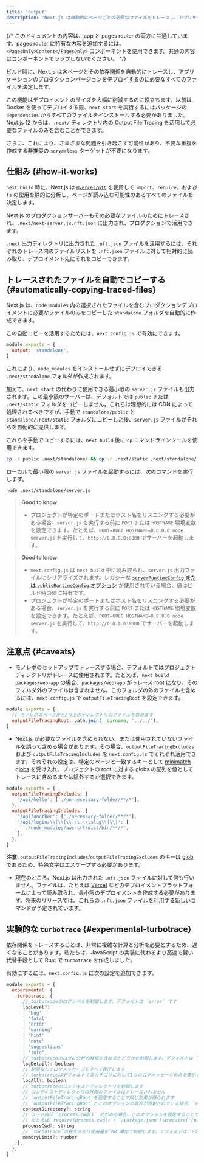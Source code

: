 ```yaml
---
title: 'output'
description: 'Next.js は自動的にページごとの必要なファイルをトレースし、アプリケーションの簡単なデプロイを可能にします。ここでは、その仕組みを学びましょう。'
---
```


{/* このドキュメントの内容は、app と pages router の両方に共通しています。pages router に特有な内容を追加するには、 `<PagesOnly>Content</PagesOnly>` コンポーネントを使用できます。共通の内容はコンポーネントでラップしないでください。 */}

ビルド時に、Next.js は各ページとその依存関係を自動的にトレースし、アプリケーションのプロダクションバージョンをデプロイするのに必要なすべてのファイルを決定します。

この機能はデプロイメントのサイズを大幅に削減するのに役立ちます。以前は Docker を使ってデプロイする際、`next start` を実行するにはパッケージの `dependencies` からすべてのファイルをインストールする必要がありました。Next.js 12 からは、`.next/` ディレクトリ内の Output File Tracing を活用して必要なファイルのみを含むことができます。

さらに、これにより、さまざまな問題を引き起こす可能性があり、不要な重複を作成する非推奨の `serverless` ターゲットが不要になります。

## 仕組み {#how-it-works}

`next build` 時に、Next.js は [`@vercel/nft`](https://github.com/vercel/nft) を使用して `import`、`require`、および `fs` の使用を静的に分析し、ページが読み込む可能性のあるすべてのファイルを決定します。

Next.js のプロダクションサーバーもその必要なファイルのためにトレースされ、`.next/next-server.js.nft.json` に出力され、プロダクションで活用できます。

`.next` 出力ディレクトリに出力された `.nft.json` ファイルを活用するには、それぞれのトレース内のファイルリストを `.nft.json` ファイルに対して相対的に読み取り、デプロイメント先にそれをコピーできます。

## トレースされたファイルを自動でコピーする {#automatically-copying-traced-files}

Next.js は、`node_modules` 内の選択されたファイルを含むプロダクションデプロイメントに必要なファイルのみをコピーした `standalone` フォルダを自動的に作成できます。

この自動コピーを活用するためには、`next.config.js` で有効にできます。

```js title="next.config.js"
module.exports = {
  output: 'standalone',
}
```

これにより、`node_modules` をインストールせずにデプロイできる `.next/standalone` フォルダが作成されます。

加えて、`next start` の代わりに使用できる最小限の `server.js` ファイルも出力されます。この最小限のサーバーは、デフォルトでは `public` または `.next/static` フォルダをコピーしません。これらは理想的には CDN によって処理されるべきですが、手動で `standalone/public` と `standalone/.next/static` フォルダにコピーした後、`server.js` ファイルがそれらを自動的に提供します。

これらを手動でコピーするには、`next build` 後に `cp` コマンドラインツールを使用できます。

```bash title="ターミナル"
cp -r public .next/standalone/ && cp -r .next/static .next/standalone/.next/
```

ローカルで最小限の `server.js` ファイルを起動するには、次のコマンドを実行します。

```bash title="ターミナル"
node .next/standalone/server.js
```

<AppOnly>

> **Good to know**:
>
> - プロジェクトが特定のポートまたはホスト名をリスニングする必要がある場合、`server.js` を実行する前に `PORT` または `HOSTNAME` 環境変数を設定できます。たとえば、`PORT=8080 HOSTNAME=0.0.0.0 node server.js` を実行して、`http://0.0.0.0:8080` でサーバーを起動します。

</AppOnly>

<PagesOnly>

> **Good to know**:
>
> - `next.config.js` は `next build` 中に読み取られ、`server.js` 出力ファイルにシリアライズされます。レガシーな [`serverRuntimeConfig` または `publicRuntimeConfig` オプション](https://nextjs.org/docs/canary/pages/api-reference/config/next-config-js/runtime-configuration) が使用されている場合、値はビルド時の値に特有です。
> - プロジェクトが特定のポートまたはホスト名をリスニングする必要がある場合、`server.js` を実行する前に `PORT` または `HOSTNAME` 環境変数を設定できます。たとえば、`PORT=8080 HOSTNAME=0.0.0.0 node server.js` を実行して、`http://0.0.0.0:8080` でサーバーを起動します。

</PagesOnly>

## 注意点 {#caveats}

- モノレポのセットアップでトレースする場合、デフォルトではプロジェクトディレクトリがトレースに使用されます。たとえば、`next build packages/web-app` の場合、`packages/web-app` がトレース root になり、そのフォルダ外のファイルは含まれません。このフォルダの外のファイルを含めるには、`next.config.js` で `outputFileTracingRoot` を設定できます。

```js title="packages/web-app/next.config.js"
module.exports = {
  // モノレポのベースから2つ上のディレクトリのファイルを含めます
  outputFileTracingRoot: path.join(__dirname, '../../'),
}
```

- Next.js が必要なファイルを含められない、または使用されていないファイルを誤って含める場合があります。その場合、`outputFileTracingExcludes` および `outputFileTracingIncludes` を `next.config.js` でそれぞれ活用できます。それぞれの設定は、特定のページと一致するキーとして [minimatch globs](https://www.npmjs.com/package/minimatch) を受け入れ、プロジェクトの root に対する globs の配列を値としてトレースに含めるまたは除外するか選択できます。

```js title="next.config.js"
module.exports = {
  outputFileTracingExcludes: {
    '/api/hello': ['./un-necessary-folder/**/*'],
  },
  outputFileTracingIncludes: {
    '/api/another': ['./necessary-folder/**/*'],
    '/api/login/\\[\\[\\.\\.\\.slug\\]\\]': [
      './node_modules/aws-crt/dist/bin/**/*',
    ],
  },
}
```

**注意:** `outputFileTracingIncludes`/`outputFileTracingExcludes` のキーは [glob](https://www.npmjs.com/package/picomatch#basic-globbing) であるため、特殊文字はエスケープする必要があります。

- 現在のところ、Next.js は出力された `.nft.json` ファイルに対して何も行いません。ファイルは、たとえば [Vercel](https://vercel.com) などのデプロイメントプラットフォームによって読み取られ、最小限のデプロイメントを作成する必要があります。将来のリリースでは、これらの `.nft.json` ファイルを利用する新しいコマンドが予定されています。

## 実験的な `turbotrace` {#experimental-turbotrace}

依存関係をトレースすることは、非常に複雑な計算と分析を必要とするため、遅くなることがあります。私たちは、JavaScript の実装に代わるより高速で賢い代替手段として Rust で `turbotrace` を作成しました。

有効にするには、`next.config.js` に次の設定を追加できます。

```js title="next.config.js"
module.exports = {
  experimental: {
    turbotrace: {
      // turbotraceのログレベルを制御します。デフォルトは `error` です
      logLevel?:
      | 'bug'
      | 'fatal'
      | 'error'
      | 'warning'
      | 'hint'
      | 'note'
      | 'suggestions'
      | 'info',
      // turbotraceのログに分析の詳細を含めるかどうかを制御します。デフォルトは `false` です
      logDetail?: boolean
      // 制限なしでログメッセージをすべて表示します
      // turbotraceはデフォルトで各カテゴリに対して1つのログメッセージのみを表示します
      logAll?: boolean
      // turbotraceのコンテキストディレクトリを制御します
      // コンテキストディレクトリの外側のファイルはトレースされません
      // `outputFileTracingRoot`を設定することで同じ効果が得られます
      // `outputFileTracingRoot`とこのオプションの両方が設定されている場合、`experimental.turbotrace.contextDirectory`が使用されます
      contextDirectory?: string
      // コード内に `process.cwd()` 式がある場合、このオプションを設定することで、トレース中に `turbotrace` に `process.cwd()` の値を知らせることができます。
      // たとえば、require(process.cwd() + '/package.json')はrequire('/path/to/cwd/package.json')としてトレースされます
      processCwd?: string
      // `turbotrace`の最大メモリ使用量を`MB`単位で制御します。デフォルトは `6000` です
      memoryLimit?: number
    },
  },
}
```
